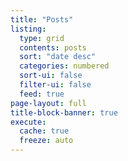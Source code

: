 ```yaml
---
title: "Posts"
listing:
  type: grid
  contents: posts
  sort: "date desc"
  categories: numbered
  sort-ui: false
  filter-ui: false
  feed: true
page-layout: full
title-block-banner: true
execute: 
  cache: true
  freeze: auto
---
```

